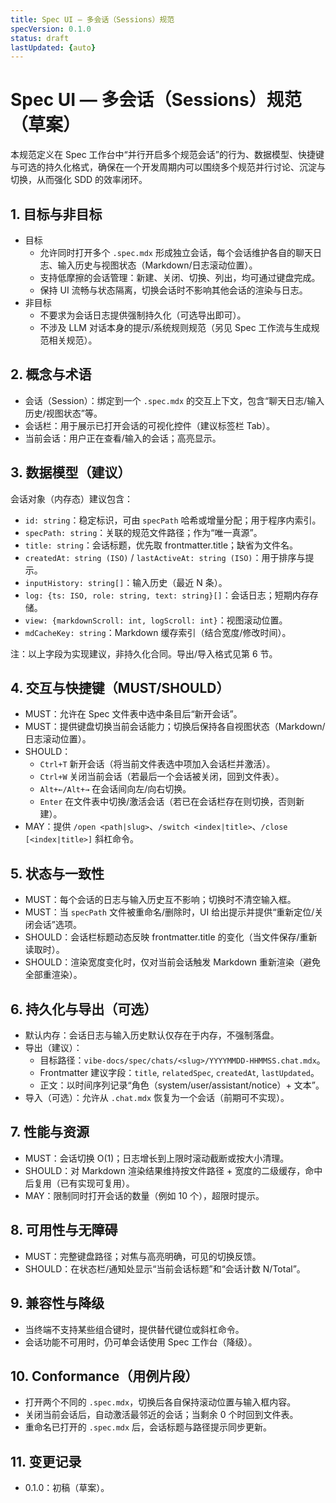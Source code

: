 ```yaml
---
title: Spec UI — 多会话（Sessions）规范
specVersion: 0.1.0
status: draft
lastUpdated: {auto}
---
```


# Spec UI — 多会话（Sessions）规范（草案）

本规范定义在 Spec 工作台中“并行开启多个规范会话”的行为、数据模型、快捷键与可选的持久化格式，确保在一个开发周期内可以围绕多个规范并行讨论、沉淀与切换，从而强化 SDD 的效率闭环。

## 1. 目标与非目标
- 目标
  - 允许同时打开多个 `.spec.mdx` 形成独立会话，每个会话维护各自的聊天日志、输入历史与视图状态（Markdown/日志滚动位置）。
  - 支持低摩擦的会话管理：新建、关闭、切换、列出，均可通过键盘完成。
  - 保持 UI 流畅与状态隔离，切换会话时不影响其他会话的渲染与日志。
- 非目标
  - 不要求为会话日志提供强制持久化（可选导出即可）。
  - 不涉及 LLM 对话本身的提示/系统规则规范（另见 Spec 工作流与生成规范相关规范）。

## 2. 概念与术语
- 会话（Session）：绑定到一个 `.spec.mdx` 的交互上下文，包含“聊天日志/输入历史/视图状态”等。
- 会话栏：用于展示已打开会话的可视化控件（建议标签栏 Tab）。
- 当前会话：用户正在查看/输入的会话；高亮显示。

## 3. 数据模型（建议）
会话对象（内存态）建议包含：
- `id: string`：稳定标识，可由 `specPath` 哈希或增量分配；用于程序内索引。
- `specPath: string`：关联的规范文件路径；作为“唯一真源”。
- `title: string`：会话标题，优先取 frontmatter.title；缺省为文件名。
- `createdAt: string (ISO)` / `lastActiveAt: string (ISO)`：用于排序与提示。
- `inputHistory: string[]`：输入历史（最近 N 条）。
- `log: {ts: ISO, role: string, text: string}[]`：会话日志；短期内存存储。
- `view: {markdownScroll: int, logScroll: int}`：视图滚动位置。
- `mdCacheKey: string`：Markdown 缓存索引（结合宽度/修改时间）。

注：以上字段为实现建议，非持久化合同。导出/导入格式见第 6 节。

## 4. 交互与快捷键（MUST/SHOULD）
- MUST：允许在 Spec 文件表中选中条目后“新开会话”。
- MUST：提供键盘切换当前会话能力；切换后保持各自视图状态（Markdown/日志滚动位置）。
- SHOULD：
  - `Ctrl+T` 新开会话（将当前文件表选中项加入会话栏并激活）。
  - `Ctrl+W` 关闭当前会话（若最后一个会话被关闭，回到文件表）。
  - `Alt+←/Alt+→` 在会话间向左/向右切换。
  - `Enter` 在文件表中切换/激活会话（若已在会话栏存在则切换，否则新建）。
- MAY：提供 `/open <path|slug>`、`/switch <index|title>`、`/close [<index|title>]` 斜杠命令。

## 5. 状态与一致性
- MUST：每个会话的日志与输入历史互不影响；切换时不清空输入框。
- MUST：当 `specPath` 文件被重命名/删除时，UI 给出提示并提供“重新定位/关闭会话”选项。
- SHOULD：会话栏标题动态反映 frontmatter.title 的变化（当文件保存/重新读取时）。
- SHOULD：渲染宽度变化时，仅对当前会话触发 Markdown 重新渲染（避免全部重渲染）。

## 6. 持久化与导出（可选）
- 默认内存：会话日志与输入历史默认仅存在于内存，不强制落盘。
- 导出（建议）：
  - 目标路径：`vibe-docs/spec/chats/<slug>/YYYYMMDD-HHMMSS.chat.mdx`。
  - Frontmatter 建议字段：`title`, `relatedSpec`, `createdAt`, `lastUpdated`。
  - 正文：以时间序列记录“角色（system/user/assistant/notice）+ 文本”。
- 导入（可选）：允许从 `.chat.mdx` 恢复为一个会话（前期可不实现）。

## 7. 性能与资源
- MUST：会话切换 O(1)；日志增长到上限时滚动截断或按大小清理。
- SHOULD：对 Markdown 渲染结果维持按文件路径 + 宽度的二级缓存，命中后复用（已有实现可复用）。
- MAY：限制同时打开会话的数量（例如 10 个），超限时提示。

## 8. 可用性与无障碍
- MUST：完整键盘路径；对焦与高亮明确，可见的切换反馈。
- SHOULD：在状态栏/通知处显示“当前会话标题”和“会话计数 N/Total”。

## 9. 兼容性与降级
- 当终端不支持某些组合键时，提供替代键位或斜杠命令。
- 会话功能不可用时，仍可单会话使用 Spec 工作台（降级）。

## 10. Conformance（用例片段）
- 打开两个不同的 `.spec.mdx`，切换后各自保持滚动位置与输入框内容。
- 关闭当前会话后，自动激活最邻近的会话；当剩余 0 个时回到文件表。
- 重命名已打开的 `.spec.mdx` 后，会话标题与路径提示同步更新。

## 11. 变更记录
- 0.1.0：初稿（草案）。

